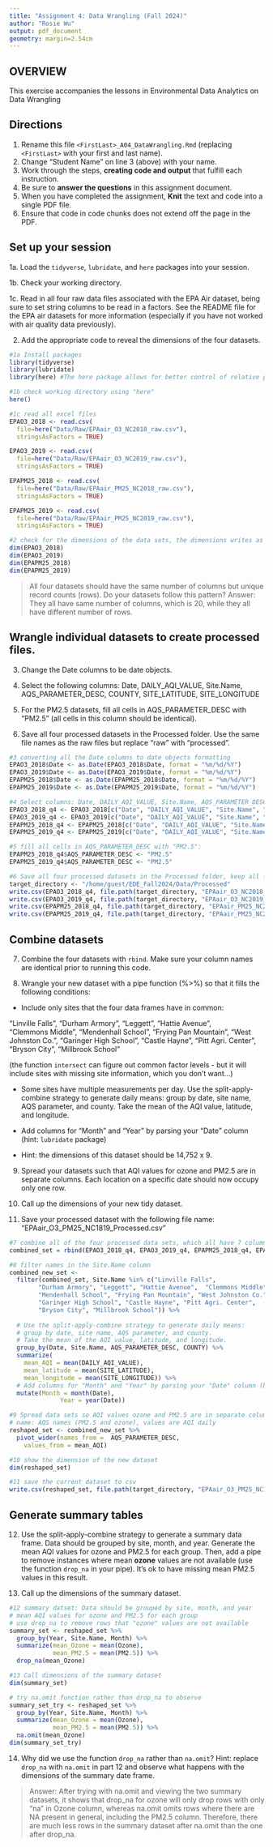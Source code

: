```yaml
---
title: "Assignment 4: Data Wrangling (Fall 2024)"
author: "Rosie Wu"
output: pdf_document
geometry: margin=2.54cm
---
```


## OVERVIEW

This exercise accompanies the lessons in Environmental Data Analytics on Data Wrangling 

## Directions

1. Rename this file `<FirstLast>_A04_DataWrangling.Rmd` (replacing `<FirstLast>` with your first and last name).
2. Change "Student Name" on line 3 (above) with your name.
3. Work through the steps, **creating code and output** that fulfill each instruction.
4. Be sure to **answer the questions** in this assignment document.
5. When you have completed the assignment, **Knit** the text and code into a single PDF file.
6. Ensure that code in code chunks does not extend off the page in the PDF.


## Set up your session 

1a. Load the `tidyverse`,  `lubridate`, and `here` packages into your session.

1b. Check your working directory.

1c. Read in all four raw data files associated with the EPA Air dataset, being sure to set string columns to be read in a factors. See the README file for the EPA air datasets for more information (especially if you have not worked with air quality data previously). 

2. Add the appropriate code to reveal the dimensions of the four datasets. 

```r
#1a Install packages
library(tidyverse)
library(lubridate)
library(here) #The here package allows for better control of relative paths

#1b check working directory using "here"
here()

#1c read all excel files
EPAO3_2018 <- read.csv(
  file=here("Data/Raw/EPAair_O3_NC2018_raw.csv"), 
  stringsAsFactors = TRUE)

EPAO3_2019 <- read.csv(
  file=here("Data/Raw/EPAair_O3_NC2019_raw.csv"), 
  stringsAsFactors = TRUE)

EPAPM25_2018 <- read.csv(
  file=here("Data/Raw/EPAair_PM25_NC2018_raw.csv"), 
  stringsAsFactors = TRUE)

EPAPM25_2019 <- read.csv(
  file=here("Data/Raw/EPAair_PM25_NC2019_raw.csv"), 
  stringsAsFactors = TRUE)

#2 check for the dimensions of the data sets, the dimensions writes as rows*columns
dim(EPAO3_2018)
dim(EPAO3_2019)
dim(EPAPM25_2018)
dim(EPAPM25_2019)
```

>All four datasets should have the same number of columns but unique record counts (rows). Do your datasets follow this pattern?
Answer: They all have same number of columns, which is 20, while they all have different number of rows.

## Wrangle individual datasets to create processed files.

3. Change the Date columns to be date objects.

4. Select the following columns: Date, DAILY_AQI_VALUE, Site.Name, AQS_PARAMETER_DESC, COUNTY, SITE_LATITUDE, SITE_LONGITUDE

5. For the PM2.5 datasets, fill all cells in AQS_PARAMETER_DESC with "PM2.5" (all cells in this column should be identical).

6. Save all four processed datasets in the Processed folder. Use the same file names as the raw files but replace "raw" with "processed".

```r
#3 converting all the Date columns to date objects formatting
EPAO3_2018$Date <- as.Date(EPAO3_2018$Date, format = "%m/%d/%Y")
EPAO3_2019$Date <- as.Date(EPAO3_2019$Date, format = "%m/%d/%Y")
EPAPM25_2018$Date <- as.Date(EPAPM25_2018$Date, format = "%m/%d/%Y")
EPAPM25_2019$Date <- as.Date(EPAPM25_2019$Date, format = "%m/%d/%Y")

#4 Select columns: Date, DAILY_AQI_VALUE, Site.Name, AQS_PARAMETER_DESC, COUNTY, SITE_LATITUDE, SITE_LONGITUDE
EPAO3_2018_q4 <- EPAO3_2018[c("Date", "DAILY_AQI_VALUE", "Site.Name", "AQS_PARAMETER_DESC", "COUNTY", "SITE_LATITUDE", "SITE_LONGITUDE")]
EPAO3_2019_q4 <- EPAO3_2019[c("Date", "DAILY_AQI_VALUE", "Site.Name", "AQS_PARAMETER_DESC", "COUNTY", "SITE_LATITUDE", "SITE_LONGITUDE")]
EPAPM25_2018_q4 <- EPAPM25_2018[c("Date", "DAILY_AQI_VALUE", "Site.Name", "AQS_PARAMETER_DESC", "COUNTY", "SITE_LATITUDE", "SITE_LONGITUDE")]
EPAPM25_2019_q4 <- EPAPM25_2019[c("Date", "DAILY_AQI_VALUE", "Site.Name", "AQS_PARAMETER_DESC", "COUNTY", "SITE_LATITUDE", "SITE_LONGITUDE")]

#5 fill all cells in AQS_PARAMETER_DESC with "PM2.5":
EPAPM25_2018_q4$AQS_PARAMETER_DESC <- "PM2.5"
EPAPM25_2019_q4$AQS_PARAMETER_DESC <- "PM2.5"

#6 Save all four processed datasets in the Processed folder, keep all files 
target_directory <- "/home/guest/EDE_Fall2024/Data/Processed"
write.csv(EPAO3_2018_q4, file.path(target_directory, "EPAair_O3_NC2018_processed.csv"), row.names = FALSE)
write.csv(EPAO3_2019_q4, file.path(target_directory, "EPAair_O3_NC2019_processed.csv"), row.names = FALSE)
write.csv(EPAPM25_2018_q4, file.path(target_directory, "EPAair_PM25_NC2018_processed.csv"), row.names = FALSE)
write.csv(EPAPM25_2019_q4, file.path(target_directory, "EPAair_PM25_NC2019_processed.csv"), row.names = FALSE)

```


## Combine datasets

7. Combine the four datasets with `rbind`. Make sure your column names are identical prior to running this code.

8. Wrangle your new dataset with a pipe function (%>%) so that it fills the following conditions: 

  * Include only sites that the four data frames have in common:  
    
  "Linville Falls", "Durham Armory", "Leggett", "Hattie Avenue",  
  "Clemmons Middle", "Mendenhall School", "Frying Pan Mountain", 
  "West Johnston Co.", "Garinger High School", "Castle Hayne", 
  "Pitt Agri. Center", "Bryson City", "Millbrook School" 
  
  (the function `intersect` can figure out common factor levels - but it will include sites with missing site information, which you don't want...) 

  * Some sites have multiple measurements per day. Use the split-apply-combine strategy to generate daily means: group by date, site name, AQS parameter, and county. Take the mean of the AQI value, latitude, and longitude.
  
  * Add columns for "Month" and "Year" by parsing your "Date" column (hint: `lubridate` package)
  
  * Hint: the dimensions of this dataset should be 14,752 x 9.

9. Spread your datasets such that AQI values for ozone and PM2.5 are in separate columns. Each location on a specific date should now occupy only one row.

10. Call up the dimensions of your new tidy dataset.

11. Save your processed dataset with the following file name: "EPAair_O3_PM25_NC1819_Processed.csv"

```r
#7 combine all of the four processed data sets, which all have 7 columns
combined_set = rbind(EPAO3_2018_q4, EPAO3_2019_q4, EPAPM25_2018_q4, EPAPM25_2019_q4)

#8 filter names in the Site.Name column
combined_new_set <- 
  filter(combined_set, Site.Name %in% c("Linville Falls", 
        "Durham Armory", "Leggett", "Hattie Avenue",  "Clemmons Middle", 
        "Mendenhall School", "Frying Pan Mountain", "West Johnston Co.", 
        "Garinger High School", "Castle Hayne", "Pitt Agri. Center", 
        "Bryson City", "Millbrook School")) %>%
  
  # Use the split-apply-combine strategy to generate daily means: 
  # group by date, site name, AQS parameter, and county. 
  # Take the mean of the AQI value, latitude, and longitude.
  group_by(Date, Site.Name, AQS_PARAMETER_DESC, COUNTY) %>%
  summarize(
    mean_AQI = mean(DAILY_AQI_VALUE),
    mean_latitude = mean(SITE_LATITUDE),
    mean_longitude = mean(SITE_LONGITUDE)) %>%
  # Add columns for "Month" and "Year" by parsing your "Date" column (hint: `lubridate` package)
  mutate(Month = month(Date),  
              Year = year(Date))

#9 Spread data sets so AQI values ozone and PM2.5 are in separate columns
# name: AQS names (PM2.5 and ozone), values are AQI daily
reshaped_set <- combined_new_set %>%
  pivot_wider(names_from =  AQS_PARAMETER_DESC, 
    values_from = mean_AQI)            

#10 show the dimension of the new dataset
dim(reshaped_set)

#11 save the current dataset to csv
write.csv(reshaped_set, file.path(target_directory, "EPAair_O3_PM25_NC1819_Processed.csv"), row.names = FALSE)

```


## Generate summary tables

12. Use the split-apply-combine strategy to generate a summary data frame. Data should be grouped by site, month, and year. Generate the mean AQI values for ozone and PM2.5 for each group. Then, add a pipe to remove instances where mean **ozone** values are not available (use the function `drop_na` in your pipe). It's ok to have missing mean PM2.5 values in this result. 

13. Call up the dimensions of the summary dataset.

```r

#12 summary datset: Data should be grouped by site, month, and year
# mean AQI values for ozone and PM2.5 for each group
# use drop_na to remove rows that "ozone" values are not available
summary_set <- reshaped_set %>%
  group_by(Year, Site.Name, Month) %>%
  summarize(mean_Ozone = mean(Ozone),
            mean_PM2.5 = mean(PM2.5)) %>%
  drop_na(mean_Ozone)

#13 Call dimensions of the summary dataset
dim(summary_set)

# try na.omit function rather than drop_na to observe
summary_set_try <- reshaped_set %>%
  group_by(Year, Site.Name, Month) %>%
  summarize(mean_Ozone = mean(Ozone),
            mean_PM2.5 = mean(PM2.5)) %>%
  na.omit(mean_Ozone)
dim(summary_set_try)
```

14. Why did we use the function `drop_na` rather than `na.omit`? Hint: replace `drop_na` with `na.omit` in part 12 and observe what happens with the dimensions of the summary date frame.

> Answer: After trying with na.omit and viewing the two summary datasets, it shows that drop_na for ozone will only drop rows with only "na" in Ozone column, whereas na.omit omits rows where there are NA present in general, including the PM2.5 column. Therefore, there are much less rows in the summary dataset after na.omit than the one after drop_na.

